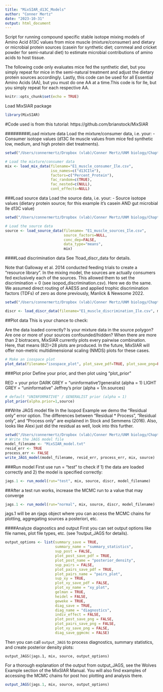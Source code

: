```yaml
---
title: "MixSIAR_d13C_Models"
author: "Conner Mertz"
date: "2023-10-31"
output: html_document
---
```


Script for running compound specific stable isotope mixing models of Amino Acid δ13C values from mice muscle (mixture/consumer) and dietary or microbial protein sources (casein for synthetic diet; cornmeal and cricket powder for semi-natural diet) to estimate microbial contributions of amino acids to host tissue.

The following code only evaluates mice fed the synthetic diet, but you simply repeat for mice in the semi-natural treatment and adjust the dietary protein sources accordingly. Lastly, this code can be used for all Essential Amino Acids (AA), but you must do one AA at a time.This code is for Ile, but you simply repeat for each respective AA. 


```r
knitr::opts_chunk$set(echo = TRUE)
```


Load MixSIAR package
```r
library(MixSIAR)
```

#Code used is from this tutorial:
https://github.com/brianstock/MixSIAR

#########Load mixture data
Load the mixture/consumer data, i.e. your:
- Consumer isotope values (d13C Ile muscle values from mice fed synthetic low, medium, and high protein diet treatments). 

```r

setwd("/Users/connermertz/Dropbox (vlab)/Conner Mertz/UNM biology/Chapter 1 E1 vs E2/Methods/SIA/E1_E2_d13C Data/Microbial_Contribution_MixingModel/Synthetic MIXSIAR/Ile")

# Load the mixture/consumer data
mix <- load_mix_data(filename="E1_muscle_consumer_Ile.csv", 
                     iso_names=c("d13CIle"), 
                     factors=c("Percent_Protein"), 
                     fac_random=c(TRUE), 
                     fac_nested=c(NULL), 
                     cont_effects=NULL) 
```


###Load source data
Load the source data, i.e. your:
- Source isotope values (dietary protein source; for this example it's casein AND gut microbial Ile d13C value)

```r
setwd("/Users/connermertz/Dropbox (vlab)/Conner Mertz/UNM biology/Chapter 1 E1 vs E2/Methods/SIA/E1_E2_d13C Data/Microbial_Contribution_MixingModel/Synthetic MIXSIAR/Ile")

# Load the source data
source <- load_source_data(filename= "E1_muscle_sources_Ile.csv",
                           source_factors=NULL, 
                           conc_dep=FALSE, 
                           data_type="means", 
                           mix)
```

####Load discrimination data
See ?load_discr_data for details.

Note that Galloway et al. 2014 conducted feeding trials to create a “resource library”. In the mixing model, the sources are actually consumers fed exclusively each of the sources. This allowed them to set the discrimination = 0 (see isopod_discrimination.csv). Here we do the same. We assumed direct routing of AAESS and applied trophic discrimination factors (TDFs) of zero as done previously, Manlick & Newsome 2022.  

```r
setwd("/Users/connermertz/Dropbox (vlab)/Conner Mertz/UNM biology/Chapter 1 E1 vs E2/Methods/SIA/E1_E2_d13C Data/Microbial_Contribution_MixingModel/Synthetic MIXSIAR/Ile")

discr <- load_discr_data(filename="E1_muscle_discrimination_Ile.csv", mix)
```


##Plot data
This is your chance to check:

Are the data loaded correctly?
Is your mixture data in the source polygon?
Are one or more of your sources confounded/hidden?
When there are more than 2 biotracers, MixSIAR currently plots every pairwise combination. Here, that means (82)=28
 plots are produced. In the future, MixSIAR will offer non-metric multidimensional scaling (NMDS) plots for these cases.
 
 
```r
# Make an isospace plot
plot_data(filename="isospace_plot", plot_save_pdf=TRUE, plot_save_png=FALSE, mix,source,discr)
```
 
###Plot prior
Define your prior, and then plot using “plot_prior”

RED = your prior
DARK GREY = “uninformative”/generalist (alpha = 1)
LIGHT GREY = “uninformative” Jeffrey’s prior (alpha = 1/n.sources)

```r
# default "UNINFORMATIVE" / GENERALIST prior (alpha = 1)
plot_prior(alpha.prior=1,source)
```
##Write JAGS model file
In the Isopod Example we demo the “Residual only” error option. The differences between “Residual * Process”, “Residual only”, and “Process only” are explained in Stock and Semmens (2016). Also, looks like Alexi just did the residual as well, look into this further. 

```r
setwd("/Users/connermertz/Dropbox (vlab)/Conner Mertz/UNM biology/Chapter 1 E1 vs E2/Methods/SIA/E1_E2_d13C Data/Microbial_Contribution_MixingModel/Synthetic MIXSIAR/Ile")
# Write the JAGS model file
model_filename <- "MixSIAR_model.txt"
resid_err <- TRUE
process_err <- FALSE
write_JAGS_model(model_filename, resid_err, process_err, mix, source)
```

###Run model
First use run = "test" to check if 1) the data are loaded correctly and 2) the model is specified correctly:

```r
jags.1 <- run_model(run="test", mix, source, discr, model_filename)
```
##After a test run works, increase the MCMC run to a value that may converge
```r
jags.1 <- run_model(run="normal", mix, source, discr, model_filename)
```
jags.1 will be an rjags object where you can access the MCMC chains for plotting, aggregating sources a posteriori, etc.

####Analyze diagnostics and output
First you can set output options like file names, plot file types, etc. (see ?output_JAGS for details).

```r
output_options <- list(summary_save = TRUE,
                       summary_name = "summary_statistics",
                       sup_post = FALSE,
                       plot_post_save_pdf = TRUE,
                       plot_post_name = "posterior_density",
                       sup_pairs = FALSE,
                       plot_pairs_save_pdf = TRUE,
                       plot_pairs_name = "pairs_plot",
                       sup_xy = TRUE,
                       plot_xy_save_pdf = FALSE,
                       plot_xy_name = "xy_plot",
                       gelman = TRUE,
                       heidel = FALSE,
                       geweke = TRUE,
                       diag_save = TRUE,
                       diag_name = "diagnostics",
                       indiv_effect = FALSE,
                       plot_post_save_png = FALSE,
                       plot_pairs_save_png = FALSE,
                       plot_xy_save_png = FALSE,
                       diag_save_ggmcmc = FALSE)
```

Then you can call `output_JAGS` to process diagnostics, summary statistics, and create posterior density plots:

`output_JAGS(jags.1, mix, source, output_options)`

For a thorough explanation of the output from output_JAGS, see the Wolves Example section of the MixSIAR Manual. You will also find examples of accessing the MCMC chains for post hoc plotting and analysis there.

```r
output_JAGS(jags.1, mix, source, output_options)
```


